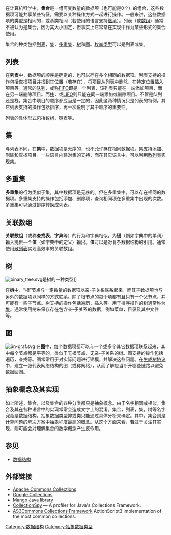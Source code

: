{{noteTA
|G1=IT
}}
在计算机科学中，'''集合'''是一组可变数量的数据项（也可能是0个）的组合，这些数据项可能共享某些特征，需要以某种操作方式一起进行操作。一般来讲，这些数据项的类型是相同的，或基类相同（若使用的语言支持[[继承_(计算机科学)|继承]]）。列表（或[[数组|数组]]）通常不被认为是集合，因为其大小固定，但事实上它常常在实现中作为某些形式的集合使用。

集合的种类包括[[列表|列表]]，[[集合_(数学)|集]]，[[多重集|多重集]]，[[树_(数据结构)|树]]和[[图_(数据结构)|图]]。[[列举法_(集合论)|枚举类型]]可以是列表或集。

==列表==
{{main|列表 (计算机科学)}}
在'''列表'''中，数据项的顺序是确定的，也可以存在多个相同的数据项。列表支持的操作包括查找项目并找到其位置（若存在），将项目从列表中删除，在特定位置插入项目等。通常的[[队列|队列]]，或称[[FIFO|FIFO]]即是一个列表，该列表只能在一端添加项目，而在另一端删除项目。而[[栈|栈]]，或[[LIFO|LIFO]]则只能在同一端添加或删除项目。不管是队列还是栈，集合中项目的顺序都应当是一定的，因此这两种情况只是列表的特例。其它列表支持的操作包括排序，再一次说明了其中顺序的重要性。

列表的具体形式包括[[数组|数组]]，[[链表|链表]]等。

==集==
{{main|集合 (数学)}}
与列表不同，在'''集'''中，数据项是无序的，也不允许存在相同数据项。集支持添加、删除和查找项目。一些语言内建对集的支持，而在其它语言中，可以利用[[散列表|散列表]]实现集。

==多重集==
{{main|多重集}}
'''多重集'''的行为类似于集，其中数据项是无序的。但在多重集中，可以存在相同的数据项。多重集支持的操作包括添加、删除项，查询相同项在多重集中出现的次数。多重集可以通过排序转换成列表。

==关联数组==
{{main|关联数组}}
'''关联数组'''（或称'''查找表'''，'''字典'''等）的行为和字典相似，为'''键'''（例如字典中的单词）输入提供一个'''值'''（如字典中的定义）输出。'''值'''可以是对复杂数据结构的引用。通常使用[[散列表|散列表]]实现高效率的关联数组。

==树==
{{main|树 (数据结构)}}
[[File:binary_tree.svg|right]]是树的一种类型]]

在'''树'''中，“根”节点与一定数量的数据项以亲-子关系联系起来，而其子数据项也与另外的数据项以同样的方式联系。除了根节点的每个项都有且只有一个父节点，并可能有一些子节点。树支持的操作包括遍历，插入等。用于排序操作的树通常称为[[堆_(数据结构)|堆]]。通常使用树来保存存在包含亲-子关系的数据，例如菜单，目录及其中文件等。

==图==
{{main|图 (数据结构)}}
[[Image:6n-graf.svg|thumb]]
在'''图'''中，每个数据项都可以与一个或多个其它数据项联系起来，其中每个节点都是平等的，类似于无根节点、无亲-子关系的树。图支持的操作包括遍历，查找等。图常常用于对实际问题进行建模，并解决这些问题。在[[生成树协议|生成树协议]]中，建立一张代表网络结构的图（或称网格），从而了解应当断开哪些链路以避免数据回圈。

==抽象概念及其实现==

如上所述，集合，以及集合的各种分类都只是抽象概念。由于名字相同或相似，集合及其在各种语言中的实现常常会造成文字上的混淆。集合，列表，集，树等名字究竟是数据结构，抽象数据类型抑或类只能通过具体分析来确定。其中，集合则是计算问题的解决方案中抽象程度最高的概念。从这个方面来看，若过于关注其实现，则可能会对理解集合的数学概念产生反作用。

==参见==
* [[数据结构|数据结构]]

==外部链接==
* [http://commons.apache.org/collections/ Apache Commons Collections] {{Wayback|url=http://commons.apache.org/collections/ |date=20110718053352 }}
* [http://code.google.com/p/google-collections/ Google Collections] {{Wayback|url=http://code.google.com/p/google-collections/ |date=20170429142454 }}
* [https://web.archive.org/web/20071018214704/http://jezuk.co.uk/cgi-bin/view/mango Mango Java library]
* [https://web.archive.org/web/20090704095801/http://www.collectionspy.com/ CollectionSpy] — A profiler for Java's Collections Framework.
* [https://web.archive.org/web/20100811044411/http://sibirjak.com/blog/index.php/lite-collections/ AS3Commons Collections Framework] ActionScript3 implementation of the most common collections.

{{Data structures}}

[[Category:数据结构|Category:数据结构]]
[[Category:抽象数据类型|Category:抽象数据类型]]
